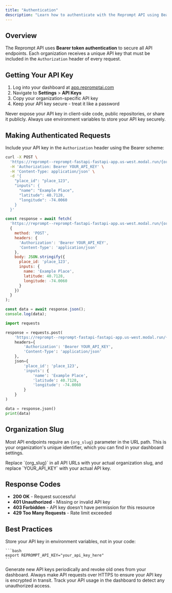 ```yaml
---
title: "Authentication"
description: "Learn how to authenticate with the Reprompt API using Bearer tokens"
---
```


## Overview

The Reprompt API uses **Bearer token authentication** to secure all API endpoints. Each organization receives a unique API key that must be included in the `Authorization` header of every request.

## Getting Your API Key

1. Log into your dashboard at [app.repromptai.com](https://app.repromptai.com)
2. Navigate to **Settings** > **API Keys**
3. Copy your organization-specific API key
4. Keep your API key secure - treat it like a password

<Warning>
  Never expose your API key in client-side code, public repositories, or share it publicly. Always use environment variables to store your API key securely.
</Warning>

## Making Authenticated Requests

Include your API key in the `Authorization` header using the Bearer scheme:

<CodeGroup>

```bash cURL
curl -X POST \
  'https://reprompt--reprompt-fastapi-fastapi-app.us-west.modal.run/{org_slug}/place_enrichment/enrich' \
  -H 'Authorization: Bearer YOUR_API_KEY' \
  -H 'Content-Type: application/json' \
  -d '{
    "place_id": "place_123",
    "inputs": {
      "name": "Example Place",
      "latitude": 40.7128,
      "longitude": -74.0060
    }
  }'
```

```javascript Node.js
const response = await fetch(
  'https://reprompt--reprompt-fastapi-fastapi-app.us-west.modal.run/{org_slug}/place_enrichment/enrich',
  {
    method: 'POST',
    headers: {
      'Authorization': 'Bearer YOUR_API_KEY',
      'Content-Type': 'application/json'
    },
    body: JSON.stringify({
      place_id: 'place_123',
      inputs: {
        name: 'Example Place',
        latitude: 40.7128,
        longitude: -74.0060
      }
    })
  }
);

const data = await response.json();
console.log(data);
```

```python Python
import requests

response = requests.post(
    'https://reprompt--reprompt-fastapi-fastapi-app.us-west.modal.run/{org_slug}/place_enrichment/enrich',
    headers={
        'Authorization': 'Bearer YOUR_API_KEY',
        'Content-Type': 'application/json'
    },
    json={
        'place_id': 'place_123',
        'inputs': {
            'name': 'Example Place',
            'latitude': 40.7128,
            'longitude': -74.0060
        }
    }
)

data = response.json()
print(data)
```

</CodeGroup>

## Organization Slug

Most API endpoints require an `{org_slug}` parameter in the URL path. This is your organization's unique identifier, which you can find in your dashboard settings.

<Note>
  Replace `{org_slug}` in all API URLs with your actual organization slug, and replace `YOUR_API_KEY` with your actual API key.
</Note>

## Response Codes

- **200 OK** - Request successful
- **401 Unauthorized** - Missing or invalid API key
- **403 Forbidden** - API key doesn't have permission for this resource
- **429 Too Many Requests** - Rate limit exceeded

## Best Practices

<Steps>
  <Step title="Use Environment Variables">
    Store your API key in environment variables, not in your code:
    
    ```bash
    export REPROMPT_API_KEY="your_api_key_here"
    ```
  </Step>
  
  <Step title="Rotate Keys Regularly">
    Generate new API keys periodically and revoke old ones from your dashboard.
  </Step>
  
  <Step title="Use HTTPS Only">
    Always make API requests over HTTPS to ensure your API key is encrypted in transit.
  </Step>
  
  <Step title="Monitor Usage">
    Track your API usage in the dashboard to detect any unauthorized access.
  </Step>
</Steps>
